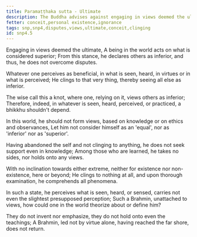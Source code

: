 ```yaml
---
title: Paramaṭṭhaka sutta - Ultimate
description: The Buddha advises against engaging in views deemed the ultimate, as it leads to disputes and clinging to views and doesn't lead to the cessation of suffering.
fetter: conceit,personal existence,ignorance
tags: snp,snp4,disputes,views,ultimate,conceit,clinging
id: snp4.5
---
```


Engaging in views deemed the ultimate,
A being in the world acts on what is considered superior;
From this stance, he declares others as inferior,
and thus, he does not overcome disputes.

Whatever one perceives as beneficial,
in what is seen, heard, in virtues or in what is perceived;
He clings to that very thing,
thereby seeing all else as inferior.

The wise call this a knot,
where one, relying on it, views others as inferior;
Therefore, indeed, in whatever is seen, heard, perceived,
or practiced, a bhikkhu shouldn't depend.

In this world, he should not form views,
based on knowledge or on ethics and observances,
Let him not consider himself as an 'equal',
nor as 'inferior' nor as 'superior'.

Having abandoned the self and not clinging to anything,
he does not seek support even in knowledge;
Among those who are learned, he takes no sides,
nor holds onto any views.

With no inclination towards either extreme,
neither for existence nor non-existence, here or beyond;
He clings to nothing at all,
and upon thorough examination, he comprehends all phenomena.

In such a state, he perceives what is seen, heard, or sensed,
carries not even the slightest presupposed perception;
Such a Brahmin, unattached to views,
how could one in the world theorize about or define him?

They do not invent nor emphasize,
they do not hold onto even the teachings;
A Brahmin, led not by virtue alone,
having reached the far shore, does not return.